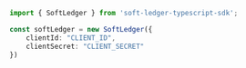 ```typescript index.ts
import { SoftLedger } from 'soft-ledger-typescript-sdk';

const softLedger = new SoftLedger({
    clientId: "CLIENT_ID",
    clientSecret: "CLIENT_SECRET"
})
```